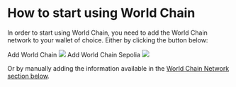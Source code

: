 
# How to start using World Chain

In order to start using World Chain, you need to add the World Chain network to your wallet of choice. Either by clicking the button below:

<Row>

<ButtonWorldChain className="h-20 w-80 !text-black !bg-white border border-black hover:!bg-gray-100" >
Add World Chain 

<img src='/icons/metamask.svg' className="w-8 self-center"/>
</ButtonWorldChain>
<ButtonWorldChain testnet={true} className="h-20 w-80 text-black bg-white border border-black">
Add World Chain Sepolia

<img src='/icons/metamask.svg' className="w-8 self-center" />
</ButtonWorldChain>
</Row>

Or by manually adding the information available in the <a href='/world-chain/quick-start/info/'>World Chain Network section below</a>.